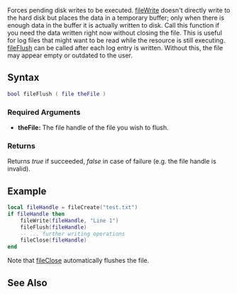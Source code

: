 
{{Server client function}}

Forces pending disk writes to be executed. [[/fileWrite.md|fileWrite]] doesn't directly write to the hard disk but places the data in a temporary buffer; only when there is enough data in the buffer it is actually written to disk. Call this function if you need the data written right now without closing the file. This is useful for log files that might want to be read while the resource is still executing. [[/fileFlush.md|fileFlush]] can be called after each log entry is written. Without this, the file may appear empty or outdated to the user.

==Syntax==
<syntaxhighlight lang="lua">
bool fileFlush ( file theFile )
</syntaxhighlight>
{{OOP||[[/file.md|file]]:flush}}

===Required Arguments===
*'''theFile:''' The file handle of the file you wish to flush.

===Returns===
Returns ''true'' if succeeded, ''false'' in case of failure (e.g. the file handle is invalid).

==Example==
<syntaxhighlight lang="lua">
local fileHandle = fileCreate("test.txt")
if fileHandle then
    fileWrite(fileHandle, "Line 1")
    fileFlush(fileHandle)
    -- ... further writing operations
    fileClose(fileHandle)
end
</syntaxhighlight>

Note that [[/fileClose.md|fileClose]] automatically flushes the file.

==See Also==
{{File functions}}